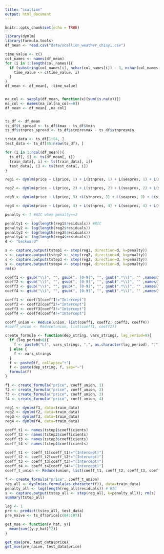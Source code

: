 ```yaml
---
title: "scallion"
output: html_document
---
```


```r
knitr::opts_chunk$set(echo = TRUE)
```


```r
library(dynlm)
library(formula.tools)
df_mean <- read.csv("data/scallion_weather_chiayi.csv")

time_value <- c()
col_names <- names(df_mean)
for (i in 1:length(col_names)){
  if (substring(col_names[i], nchar(col_names[i]) - 3, nchar(col_names[i])) == "time"){
    time_value <- c(time_value, i)
  }
}
df_mean <- df_mean[, -time_value]


na_col <- sapply(df_mean, function(x){sum(is.na(x))})
na_col <- names(na_col[na_col==0])
df_mean <- df_mean[ ,na_col]


ts_df <- df_mean
ts_df$t_spread <- ts_df$tmax - ts_df$tmin
ts_df$stnpres_spread <- ts_df$stnpresmax - ts_df$stnpresmin

train_data <- ts_df[1:84, ]
test_data <- ts_df[85:nrow(ts_df), ]

for (i in 1:ncol(df_mean)){
  ts_df[, i] <- ts(df_mean[, i])
  train_data[, i] <- ts(train_data[, i]) 
  test_data[, i] <- ts(test_data[, i])
}
```

```r
reg1 <- dynlm(price ~ L(price, 1) + L(stnpres, 1) + L(seapres, 1) + L(stnpresmax, 1) + L(stnpresmin, 1) + L(temperature, 1) + L(tmax, 1) + L(tmin, 1) + L(tddewpoint, 1) + L(ws, 1) + L(wd, 1) + L(wsgust, 1) + L(wdgust, 1)  + L(precphour, 1) + L(precpday, 1)   + L(precp1daymax, 1) + L(rh, 1) + L(evapa, 1) + L(sunshine, 1) + L(globlrad, 1) + L(uvimaxmean, 1) + L(uvimax, 1) + L(cloudamount, 1)  + L(t_spread, 1) + L(stnpres_spread, 1), data = train_data)

reg2 <- dynlm(price ~ L(price, 2) + L(stnpres, 2) + L(seapres, 2) + L(stnpresmax, 2) + L(stnpresmin, 2) + L(temperature, 2) + L(tmax, 2) + L(tmin, 2) + L(tddewpoint, 2) + L(ws, 2) + L(wd, 2) + L(wsgust, 2) + L(wdgust, 2)  + L(precphour, 2) + L(precpday, 2)   + L(precp1daymax, 2) + L(rh, 2) + L(evapa, 2) + L(sunshine, 2) + L(globlrad, 2) + L(uvimaxmean, 2) + L(uvimax, 2) + L(cloudamount, 2)  + L(t_spread, 2) + L(stnpres_spread, 2), data = train_data)

reg3 <- dynlm(price ~ L(price, 3) +L(stnpres, 3) + L(seapres, 3) + L(stnpresmax, 3) + L(stnpresmin, 3) + L(temperature, 3) + L(tmax, 3) + L(tmin, 3) + L(tddewpoint, 3) + L(ws, 3) + L(wd, 3) + L(wsgust, 3) + L(wdgust, 3)  + L(precphour, 3) + L(precpday, 3) + L(precp1daymax, 3) + L(rh, 3) + L(evapa, 3) + L(sunshine, 3) + L(globlrad, 3) + L(uvimaxmean, 3) + L(uvimax, 3) + L(cloudamount, 3) + L(t_spread, 3) + L(stnpres_spread, 3), data = train_data)

reg4 <- dynlm(price ~ L(price, 4) + L(stnpres, 4) + L(seapres, 4) + L(stnpresmax, 4) + L(stnpresmin, 4) + L(temperature, 4) + L(tmax, 4) + L(tmin, 4) + L(tddewpoint, 4) + L(ws, 4) + L(wd, 4) + L(wsgust, 4) + L(wdgust, 4)  + L(precphour, 4) + L(precpday, 4)   + L(precp1daymax, 4) + L(rh, 4) + L(evapa, 4) + L(sunshine, 4) + L(globlrad, 4) + L(uvimaxmean, 4) + L(uvimax, 4) + L(cloudamount, 4)  + L(t_spread, 4) + L(stnpres_spread, 4), data = train_data)

```


```r
penalty <- 7 #AIC when penalty==2

penalty1 <- log(length(reg1$residuals)) #BIC
penalty2 <- log(length(reg2$residuals))
penalty3 <- log(length(reg3$residuals))
penalty4 <- log(length(reg4$residuals))
d <- "backward"

s <- capture.output(tstep1 <- step(reg1, direction=d, k=penalty)) 
s <- capture.output(tstep2 <- step(reg2, direction=d, k=penalty)) 
s <- capture.output(tstep3 <- step(reg3, direction=d, k=penalty)) 
s <- capture.output(tstep4 <- step(reg4, direction=d, k=penalty)) 
rm(s)
```


```r
coeff1 <- gsub("\\)", "", gsub(", [0-9]", "", gsub(".*\\(", "" ,names(tstep1$coefficient))))
coeff2 <- gsub("\\)", "", gsub(", [0-9]", "", gsub(".*\\(", "" ,names(tstep2$coefficient))))
coeff3 <- gsub("\\)", "", gsub(", [0-9]", "", gsub(".*\\(", "" ,names(tstep3$coefficient))))
coeff4 <- gsub("\\)", "", gsub(", [0-9]", "", gsub(".*\\(", "" ,names(tstep4$coefficient))))

coeff1 <- coeff1[coeff1!="Intercept"]
coeff2 <- coeff2[coeff2!="Intercept"]
coeff3 <- coeff3[coeff3!="Intercept"]
coeff4 <- coeff4[coeff4!="Intercept"]

coeff_union <- Reduce(union, list(coeff1, coeff2, coeff3, coeff4))
#coeff_union <- Reduce(union, list(coeff1, coeff2))
```

```r
create_formula <- function(dep_string, vars_strings, lag_period=0){
  if (lag_period>0){
    f <- paste0("L(", vars_strings, ",", as.character(lag_period), ")")
  } else {
    f <- vars_strings
  }
  f <- paste0(f, collapse="+")
  f <- paste(dep_string, f, sep="~")
  formula(f)
}

f1 <- create_formula("price", coeff_union, 1)
f2 <- create_formula("price", coeff_union, 2)
f3 <- create_formula("price", coeff_union, 3)
f4 <- create_formula("price", coeff_union, 4)

reg1 <- dynlm(f1, data=train_data)
reg2 <- dynlm(f2, data=train_data)
reg3 <- dynlm(f3, data=train_data)
reg4 <- dynlm(f4, data=train_data)
```

```r
coeff_t1 <- names(tstep1$coefficients)
coeff_t2 <- names(tstep2$coefficients)
coeff_t3 <- names(tstep3$coefficients)
coeff_t4 <- names(tstep4$coefficients)

coeff_t1 <- coeff_t1[coeff_t1!="(Intercept)"]
coeff_t2 <- coeff_t2[coeff_t2!="(Intercept)"]
coeff_t3 <- coeff_t3[coeff_t3!="(Intercept)"]
coeff_t4 <- coeff_t4[coeff_t4!="(Intercept)"]
coeff_t_union <- Reduce(union, list(coeff_t1, coeff_t2, coeff_t3, coeff_t4)) 

f <- create_formula("price", coeff_t_union) 
reg_all <- dynlm(as.formula(as.character(f)), data=train_data)
penalty_all <- log(length(reg_all$residuals)) # BIC
s <- capture.output(tstep_all <- step(reg_all, k=penalty_all)); rm(s)
summary(tstep_all)
```

```r
lag <- 1
pre <- predict(tstep_all, test_data)
pre_naive <- ts_df$price[c(84:107)]

get_mse <- function(y_hat, y){
  mean(sum((y-y_hat)^2))
}

get_mse(pre, test_data$price)
get_mse(pre_naive, test_data$price)
```